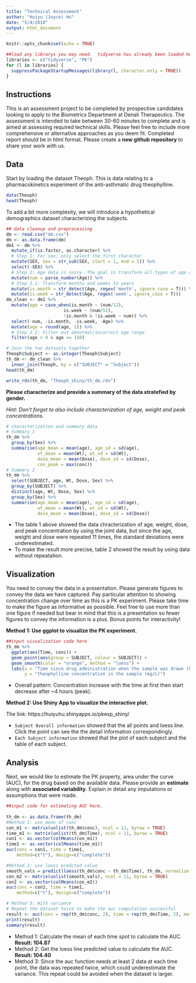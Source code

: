 ```yaml
---
title: "Technical Assessment"
author: "Huiyu (Joyce) Hu"
date: "5/4/2018"
output: html_document
---
```


```r
knitr::opts_chunk$set(echo = TRUE)
```
```r
##load any librarys you may need.  tidyverse has already been loaded here for you
libraries <- c("tidyverse", "PK")
for (l in libraries) {
  suppressPackageStartupMessages(library(l, character.only = TRUE))
}
```


## Instructions

This is an assessment project to be completed by prospective candidates looking to apply to the Biometrics Department at Denali Therapeutics.  The assessment is intended to take between 30-60 minutes to complete and is aimed at assessing required technical skills.  Please feel free to include more comprehensive or alternative approaches as you deem fit.  Completed report should be in html format.  Please create a **new github repository** to share your work with us. 



## Data 
Start by loading the dataset Theoph.  This is data relating to a  pharmacokinetics experiment of the anti-asthmatic drug theophylline.  


```r
data(Theoph)
head(Theoph)
```

To add a bit more complexity, we will introduce a hypothetical demographics dataset characterizing the subjects.

```r

## data cleanup and preprocessing
dm <- read.csv("dm.csv")
dm <- as.data.frame(dm)
dm1 <- dm %>% 
  mutate_if(is.factor, as.character) %>%  
  # Step 1: For sex, only select the first character
  mutate(SEX, Sex = str_sub(SEX, start = 1, end = 1)) %>% 
  select(-SEX) %>%
  # Step 2: Age data is noisy. The goal is transform all types of age data to "years"
  mutate(num = parse_number(Age)) %>%
  # Step 2.1: Transform months and weeks to years
  mutate(is.month = str_detect(Age, regex('month', ignore_case = T))) %>%
  mutate(is.week = str_detect(Age, regex('week', ignore_case = T))) 
dm_clean <- dm1 %>% 
  mutate(age = case_when(is.month ~ (num/12),
                      is.week ~ (num/52),
                      !is.month & !is.week ~ num)) %>%
  select(-num, -is.month, -is.week, -Age) %>%
  mutate(age = round(age, 1)) %>% 
  # Step 2.2: Filter out abnormal/incorrect age range
  filter(age > 0 & age <= 150)

# Join the two datasets together
Theoph$Subject <- as.integer(Theoph$Subject)
th_dm <- dm_clean %>% 
  inner_join(Theoph, by = c("SUBJECT" = "Subject"))
head(th_dm)

write_rds(th_dm, "Theoph_shiny/th_dm.rds")
```

**Please characterize and provide a summary of the data stratefied by gender.**

*Hint:  Don't forget to also include characterization of age, weight and peak concentrations.*

```r
# characterization and summary data
# Summary 1
th_dm %>% 
  group_by(Sex) %>%
  summarise(age_mean = mean(age), age_sd = sd(age),
            wt_mean = mean(Wt), wt_sd = sd(Wt),
            dose_mean = mean(Dose), dose_sd = sd(Dose),
            con_peak = max(conc))
# Summary 2
th_dm %>% 
  select(SUBJECT, age, Wt, Dose, Sex) %>%
  group_by(SUBJECT) %>%
  distinct(age, Wt, Dose, Sex) %>%
  group_by(Sex) %>%
  summarise(age_mean = mean(age), age_sd = sd(age),
            wt_mean = mean(Wt), wt_sd = sd(Wt),
            dose_mean = mean(Dose), dose_sd = sd(Dose))
```

* The table 1 above showed the data chracterization of age, weight, dose, and peak concentration by using the joint data, but since the age, weight and dose were repeated 11 times, the standard deviations were underestimated. 
* To make the result more precise, table 2 showed the result by using data without repeatation. 

## Visualization

You need to convey the data in a presentation.  Please generate figures to convey the data we have captured.  Pay particular attention to showing concentration change over time as this is a PK experiment.  Please take time to make the figure as informative as possible. Feel free to use more than one figure if needed but bear in mind that this is a presentation so fewer figures to convey the information is a plus.  Bonus points for interactivity!

**Method 1: Use ggplot to visualize the PK experiment.**
```r
##input visualization code here
th_dm %>% 
  ggplot(aes(Time, conc)) +
  geom_point(aes(group = SUBJECT, colour = SUBJECT)) + 
  geom_smooth(color = "orange", method = "loess") +
  labs(x = "Time since drug administration when the sample was drawn (hr)",
       y = "theophylline concentration in the sample (mg/L)")

```

* Overall pattern: Concentration increase with the time at first then start decrease after ~4 hours (peak).

**Method 2: Use Shiny App to visualize the interactive plot.**

The link: https://huiyuhu.shinyapps.io/pkexp_shiny/

* `Subject Overall information` showed that the all points and loess line. Click the point can see the the detail information correspondingly.
* `Each Subject information` showed that the plot of each subject and the table of each subject. 

## Analysis
Next, we would like to estimate the PK property, area under the curve (AUC), for the drug based on the available data.  Please provide an **estimate** along with **associated variability**.  Explain in detail any imputations or assumptions that were made.  

```r
##input code for estimating AUC here.
 
th_dm <- as.data.frame(th_dm)
#Method 1: use mean of conc
con_m1 <- matrix(unlist(th_dm$conc), ncol = 11, byrow = TRUE)
time_m1 <- matrix(unlist(th_dm$Time), ncol = 11, byrow = TRUE)
con1 <- as.vector(colMeans(con_m1)) 
time1 <- as.vector(colMeans(time_m1)) 
auc(conc = con1, time = time1, 
    method=c("t"), design=c("complete"))

#Method 2: use loess predcted value
smooth_vals = predict(loess(th_dm$conc ~ th_dm$Time), th_dm, normalize = T)
con_m2 <- matrix(unlist(smooth_vals), ncol = 11, byrow = TRUE)
con2 <- as.vector(colMeans(con_m2)) 
auc(conc = con2, time = time1, 
    method=c("t"), design=c("complete"))

# Method 3: With variance
# Repeat the dataset twice to make the auc computation successful
result <- auc(conc = rep(th_dm$conc, 2), time = rep(th_dm$Time, 2), method = c("z", "t"), design = "ssd")
print(result)
summary(result)
```
* Method 1: Calculate the mean of each time spot to calculate the AUC. **Result: 104.87 **
* Method 2: Get the loess line predicted value to calculate the AUC. **Result: 104.40 **
* Method 3: Since the auc function needs at least 2 data at each time point, the data was repeated twice, which could underestimate the variance. This repeat could be avoided when the dataset is larger.

